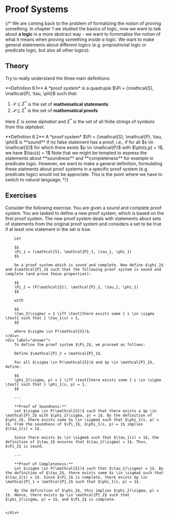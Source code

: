
# Proof Systems

{/* We are coming back to the problem of formalizing the notion of proving something.
In chapter 1 we studied the basics of logic, now we want to talk about **a logic** in a more abstract way - we want to formmalise the notion of what it means when proving something *inside a logic*.
We want to make general statements about different *logics* (e.g. propositional logic or predicate logic, but also all other logics).

## Theory


Try to really understand the three main definitions:

<Callout type='-'>
**Definition 6.1** A *proof system* is a quadruple $\Pi = (\mathcal{S}, \mathcal{P}, \tau, \phi)$ such that:

1. $\mathcal{S} \subseteq \Sigma^*$ is the set of **mathematical statements**
2. $\mathcal{P} \subseteq \Sigma^*$ is the set of **mathematical proofs**


Here $\Sigma$ is some *alphabet* and $\Sigma^*$ is the set of all finite strings of symbols from this *alphabet*. 

</Callout>

<Callout type="-">
**Definition 6.2** A *proof system* $\Pi = (\mathcal{S}, \mathcal{P}, \tau, \phi)$ is **sound** if no false statement has a proof, i.e., if for all $s \in \mathcal{S}$ for which there exists $p \in \mathcal{P}$ with $\phi(s,p) = 1$, we have $\tau(s) = 1$
</Callout>



<Callout type='warning'>
Note that we might be tempted to express the statements about **soundness** and **completeness** for example in predicate logic. However, we want to make a general definition, formulating these statments about proof systems in a specific proof system (e.g. predicate logic) would not be approriate. This is the point where we have to switch to natural language.
</Callout> */}

## Exercises

<Problem title="Powerset Proof System" source="Tobias Steinbrecher">
    <div label="question">
        Consider the following exercise. You are given a sound and complete proof system. You are tasked to define a new proof system, which is based on the first proof system. The new proof system deals with statements about sets of statements from the original proof system and considers a set to be true if at least one statement in the set is true. 

        Let 

        $$
        \Pi_1 = (\mathcal{S}, \mathcal{P}_1, \tau_1, \phi_1)
        $$

        be a proof system which is sound and complete. Now define $\phi_2$ and $\mathcal{P}_2$ such that the following proof system is sound and complete (and prove these properties):

        $$
        \Pi_2 = (P(\mathcal{S}), \mathcal{P}_2, \tau_2, \phi_2)
        $$

        with 

        $$
        \tau_2(\sigma) = 1 \iff \text{there exists some } s \in \sigma \text{ such that } \tau_1(s) = 1,
        $$

        where $\sigma \in P(\mathcal{S})$.
    </div>
    <div label="answer">
        To define the proof system $\Pi_2$, we proceed as follows:

        Define $\mathcal{P}_2 = \mathcal{P}_1$.

        For all $\sigma \in P(\mathcal{S})$ and $p \in \mathcal{P}_2$, define:

        $$
        \phi_2(\sigma, p) = 1 \iff \text{there exists some } s \in \sigma \text{ such that } \phi_1(s, p) = 1.
        $$

        ---
         
        **Proof of Soundness:**   
        Let $\sigma \in P(\mathcal{S})$ such that there exists a $p \in \mathcal{P}_2$ with $\phi_2(\sigma, p) = 1$. By the definition of $\phi_2$, there exists some $s \in \sigma$ such that $\phi_1(s, p) = 1$. From the soundness of $\Pi_1$, $\phi_1(s, p) = 1$ implies $\tau_1(s) = 1$. 

        Since there exists $s \in \sigma$ such that $\tau_1(s) = 1$, the definition of $\tau_2$ ensures that $\tau_2(\sigma) = 1$. Thus, $\Pi_2$ is sound.

        ---

        **Proof of Completeness:**  
        Let $\sigma \in P(\mathcal{S})$ such that $\tau_2(\sigma) = 1$. By the definition of $\tau_2$, there exists some $s \in \sigma$ such that $\tau_1(s) = 1$. Since $\Pi_1$ is complete, there exists $p \in \mathcal{P}_1 = \mathcal{P}_2$ such that $\phi_1(s, p) = 1$. 

        By the definition of $\phi_2$, this implies $\phi_2(\sigma, p) = 1$. Hence, there exists $p \in \mathcal{P}_2$ such that $\phi_2(\sigma, p) = 1$, and $\Pi_2$ is complete.

        
    </div>
</Problem>

